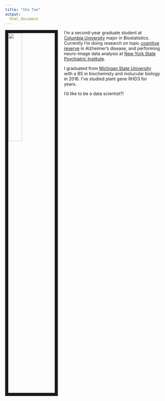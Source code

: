 ```yaml
---
title: "Sha Tao"
output:
  html_document
---
```


<img src= "images/IMG_0960.jpg" style = "width:30%; border:10px solid; margin-right: 20px" align = "left">

I'm a second-year graduate student at [Columbia University](https://www.columbia.edu/) major in Biostatistics. Currently I'm doing research on topic [cognitive reserve](https://www.health.harvard.edu/mind-and-mood/what-is-cognitive-reserve) in Alzheimer's disease, and performing neuro-image data analysis at [New York State Psychiatric Institute](https://nyspi.org/).

I graduated from [Michigan State University](https://msu.edu/) with a BS in biochemisty and molucular biology in 2016. I've studied plant gene RHD3 for years.

I'd like to be a data scientist?!